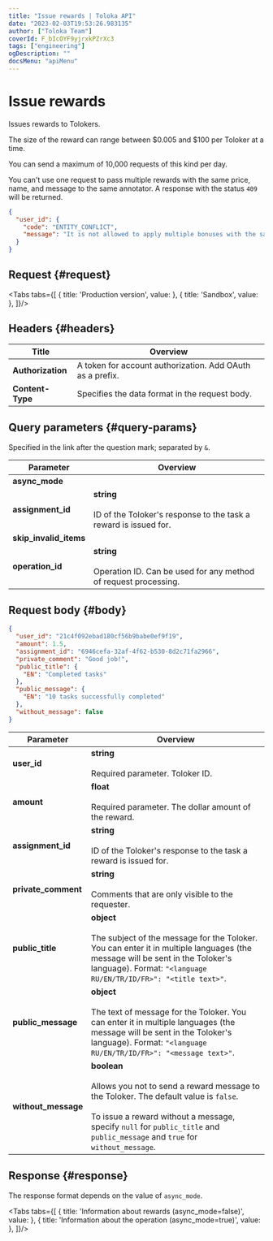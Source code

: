 ```yaml
---
title: "Issue rewards | Toloka API"
date: "2023-02-03T19:53:26.983135"
author: ["Toloka Team"]
coverId: F_bIcOYF9yjrxkPZrXc3
tags: ["engineering"]
ogDescription: ""
docsMenu: "apiMenu"
---
```



# Issue rewards

<Announce/>

Issues rewards to Tolokers.

The size of the reward can range between $0.005 and $100 per Toloker at a time.

<Note mode="restriction" title="Restriction">

You can send a maximum of 10,000 requests of this kind per day.

</Note>

You can't use one request to pass multiple rewards with the same price, name, and message to the same annotator. A response with the status `409` will be returned.

<Cut title="Sample error with HTTP status code 409">

```json
{
  "user_id": {
    "code": "ENTITY_CONFLICT",
    "message": "It is not allowed to apply multiple bonuses with the same amount, title, message and comment to same user in single operation"
  }
}
```

</Cut>

## Request {#request}

<Tabs tabs={[
  { title: 'Production version', value: <CreateBonusList1/> },
  { title: 'Sandbox', value: <CreateBonusList2/> },
]}/>

## Headers {#headers}

Title | Overview
----- | -----
**Authorization** | A token for account authorization. Add OAuth as a prefix. ||
**Content-Type** | Specifies the data format in the request body.

## Query parameters {#query-params}

Specified in the link after the question mark; separated by `&`.

Parameter | Overview
----- | -----
**async_mode** | <CreateBonusTable1/>
**assignment_id** | **string**<br/><br/>ID of the Toloker's response to the task a reward is issued for.
**skip_invalid_items** | <CreateBonusTable2/>
**operation_id** | **string**<br/><br/>Operation ID. Can be used for any method of request processing.

## Request body {#body}

```json
{
  "user_id": "21c4f092ebad180cf56b9babe0ef9f19",
  "amount": 1.5,
  "assignment_id": "6946cefa-32af-4f62-b530-8d2c71fa2966",
  "private_comment": "Good job!",
  "public_title": {
    "EN": "Completed tasks"
  },
  "public_message": {
    "EN": "10 tasks successfully completed"
  },
  "without_message": false
}
```

Parameter | Overview
----- | -----
**user_id** | **string**<br/><br/>Required parameter. Toloker ID.
**amount** | **float**<br/><br/>Required parameter. The dollar amount of the reward.
**assignment_id** | **string**<br/><br/>ID of the Toloker's response to the task a reward is issued for.
**private_comment** | **string**<br/><br/>Comments that are only visible to the requester.
**public_title** | **object**<br/><br/>The subject of the message for the Toloker. You can enter it in multiple languages (the message will be sent in the Toloker's language). Format: `"<language RU/EN/TR/ID/FR>": "<title text>"`.
**public_message** | **object**<br/><br/>The text of message for the Toloker. You can enter it in multiple languages (the message will be sent in the Toloker's language). Format: `"<language RU/EN/TR/ID/FR>": "<message text>"`.
**without_message** | **boolean**<br/><br/>Allows you not to send a reward message to the Toloker. The default value is `false`.<br/><br/>To issue a reward without a message, specify `null` for `public_title` and `public_message` and `true` for `without_message`.

## Response {#response}

The response format depends on the value of `async_mode`.

<Tabs tabs={[
  { title: 'Information about rewards (async_mode=false)', value: <CreateBonusList3/> },
  { title: 'Information about the operation (async_mode=true)', value: <CreateBonusList4/> },
]}/>
